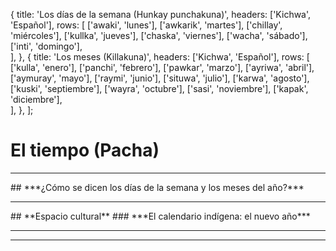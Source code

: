 
  {
    title: 'Los días de la semana (Hunkay punchakuna)',
    headers: ['Kichwa', 'Español'],
    rows: [
      ['awaki', 'lunes'],
      ['awkarik', 'martes'],
      ['chillay', 'miércoles'],
      ['kullka', 'jueves'],
      ['chaska', 'viernes'],
      ['wacha', 'sábado'],
      ['inti', 'domingo'],            
    ],
  },
  {
    title: 'Los meses (Killakuna)',
    headers: ['Kichwa', 'Español'],
    rows: [
      ['kulla', 'enero'],
      ['panchi', 'febrero'],
      ['pawkar', 'marzo'],
      ['ayriwa', 'abril'],
      ['aymuray', 'mayo'],
      ['raymi', 'junio'],
      ['situwa', 'julio'],
      ['karwa', 'agosto'],
      ['kuski', 'septiembre'],
      ['wayra', 'octubre'],
      ['sasi', 'noviembre'],
      ['kapak', 'diciembre'],        
    ],
  },
];

# **El tiempo (Pacha)**
<ImageFlipContainer lecture="time" tag="time"/>
<hr />
## ***¿Cómo se dicen los días de la semana y los meses del año?***
<TablesWithTabs tables={tablesData} />   
<hr />
## **Espacio cultural**
### ***El calendario indígena: el nuevo año***
<ComicSpeechBubble text="En el mundo indígena, el inicio del año, el 1 de enero, no tiene significado especial. El calendario indígena es guiado por el calendario agrícola que utilizaron los antepasados. Según este calendario, el mushuk wata, el nuevo año, se celebraba el 21 de marzo. El calendario indígena tiene relación con la siembra, la poda, la cosecha y la presencia de las aves en ciertas temporadas del año. 
En marzo la semilla germina y está en periodo de floración. Por eso, en Marzo se celebra el kapak raymi, cuando se festeja a Diós, al hombre y a la naturaleza. A través de cantos y danzas se representa el amor a la Pacha Mama. 
"/>
<hr />
<ComicSpeechBubble text="¡Excelente trabajo! Esto concluye la lección del tiempo." character = "humuFeliz" alignment="right"/>
<hr />
<Quiz lecture="time" />

